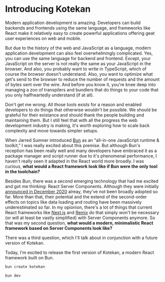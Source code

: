 
# Introducing Kotekan

Modern application development is amazing. Developers can build backends and frontends using the same language, and frameworks like React make it relatively easy to create powerful applications offering geat user experiences on web and mobile.

But due to the history of the web and JavaScript as a language, modern application development can also feel overwhelmingly complicated. Yes, you can use the same language for backend and frontend. Except, your JavaScript on the server is not really the same as your JavaScript in the browser. And also, you probably want to write in TypeScript, which of course the browser doesn't understand. Also, you want to optimize what get's send to the browser to reduce the number of requests and the amount of bytes sent over the wire. And before you know it, you're knee deep into managing a zoo of transpilers and bundlers that do things to your code that you only halfheartedly understand (if at all).

Don't get me wrong. All those tools exists for a reason and enabled developers to do things that otherwise wouldn't be possible. We should be grateful for their existance and should thank the people building and maintaining them. But I still feel that with all the progress the web development industry is making, it's worth exploring how to scale back complexity and move towards simpler setups.

When Jarred Sumner introduced [Bun](https://bun.sh/) as an "all-in-one JavaScript runtime & toolkit," I was really excited about this premise. But although Bun's reception has been really well and many developers have embraced it as a package manager and script runner due to it's phenomenal performance, I haven't really seen it adapted in the React world more broadly. I was curious, **what would a React framework look like if Bun were the only tool in the toolchain?**

Besides Bun, there was a second emerging technology that had me excited and got me thinking: React Server Components. Although they were initially [announced in December 2020](https://react.dev/blog/2020/12/21/data-fetching-with-react-server-components) alreay, they've not been broadly adopted so far. More than that, their potential and the extend of the second-order effects on topics like data loading and routing have been massively underestimated so far. In my opionion, there's a lot of things that current React frameworks like [Next.js](https://nextjs.org/) and [Remix](https://remix.run/) do that simply won't be necessary (or will at least be vastly simplified) with Server Components anymore. So that was my second question, **what would a modern, minimalistic React framework based on Server Components look like?**

There was a third question, which I'll talk about in conjunction with a future version of Kotekan.

Today, I'm excited to release the first version of Kotekan, a modern React framework built on Bun.

```sh
bun create kotekan
```

```sh
bun dev
```